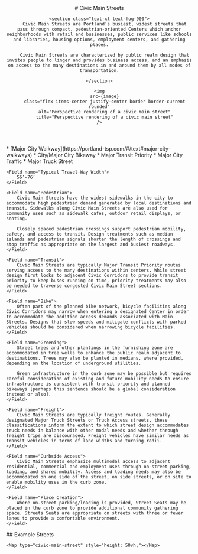 

<header class="prose max-w-none">
    # Civic Main Streets

    <section class="text-xl text-fog-900">
        Civic Main Streets are Portland’s busiest, widest streets that pass through compact, pedestrian-oriented Centers which anchor neighborhoods with retail and businesses, public services like schools and libraries, housing options, employment centers, and gathering places.

        Civic Main Streets are characterized by public realm design that invites people to linger and provides business access, and an emphasis on access to the many destinations in and around them by all modes of transportation.

    </section>

    <img
        src={image}
        class="flex items-center justify-center border border-current rounded"
        alt="Perspective rendering of a civic main street"
        title="Perspective rendering of a civic main street"
    />
</header>
<section class="mt-8">
    <Field name="Typical Street Classification">
        * [Major City Walkway](https://portland-tsp.com/#/text#major-city-walkways) 
        * City/Major City Bikeway 
        * Major Transit Priority 
        * Major City Traffic 
        * Major Truck Street
    </Field>

    <Field name="Typical Travel-Way Width">
        56’-76’
    </Field>

    <Field name="Pedestrian">
        Civic Main Streets have the widest sidewalks in the city to accommodate high pedestrian demand generated by local destinations and transit. Sidewalks along Civic Main Streets are also used for community uses such as sidewalk cafes, outdoor retail displays, or seating.

        Closely spaced pedestrian crossings support pedestrian mobility, safety, and access to transit. Design treatments such as median islands and pedestrian signals shorten the length of crossings and stop traffic as appropriate on the largest and busiest roadways.
    </Field>

    <Field name="Transit">
        Civic Main Streets are typically Major Transit Priority routes serving access to the many destinations within centers. While street design first looks to adjacent Civic Corridors to provide transit priority to keep buses running on time, priority treatments may also be needed to traverse congested Civic Main Street sections.
    </Field>

    <Field name="Bike">
        Often part of the planned bike network, bicycle facilities along Civic Corridors may narrow when entering a designated Center in order to accommodate the addition access demands associated with Main Streets. Designs that slow speeds and mitigate conflicts with parked vehicles should be considered when narrowing bicycle facilities.
    </Field>

    <Field name="Greening">
        Street trees and other plantings in the furnishing zone are accommodated in tree wells to enhance the public realm adjacent to destinations. Trees may also be planted in medians, where provided, depending on the location of underground utilities.

        Green infrastructure in the curb zone may be possible but requires careful consideration of existing and future mobility needs to ensure infrastructure is consistent with transit priority and planned bikeways [perhaps this sentence should be a global consideration instead or also].
    </Field>

    <Field name="Freight">
        Civic Main Streets are typically freight routes. Generally designated Major Truck Streets or Truck Access streets, these classifications inform the extent to which street design accommodates truck needs in balance with other modal needs and whether through freight trips are discouraged. Freight vehicles have similar needs as transit vehicles in terms of lane widths and turning radii.
    </Field>

    <Field name="Curbside Access">
        Civic Main Streets emphasize multimodal access to adjacent residential, commercial and employment uses through on-street parking, loading, and shared mobility. Access and loading needs may also be accommodated on one side of the street, on side streets, or on site to enable mobility uses in the curb zone.
    </Field>

    <Field name="Place Creation">
        Where on-street parking/loading is provided, Street Seats may be placed in the curb zone to provide additional community gathering space. Streets Seats are appropriate on streets with three or fewer lanes to provide a comfortable environment.
    </Field>
</section>
<section class="prose max-w-none">
    ## Example Streets

    <Map type="civic-main-street" style="height: 50vh;"></Map>
</section>